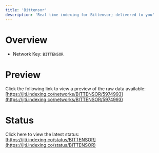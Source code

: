 ```yaml
---
title: 'Bittensor'
description: 'Real time indexing for Bittensor; delivered to you'
---
```


# Overview
- Network Key: `BITTENSOR`

# Preview
Click the following link to view a preview of the raw data available: [https://jiti.indexing.co/networks/BITTENSOR/5974993](https://jiti.indexing.co/networks/BITTENSOR/5974993)

# Status
Click here to view the latest status: [https://jiti.indexing.co/status/BITTENSOR](https://jiti.indexing.co/status/BITTENSOR)
